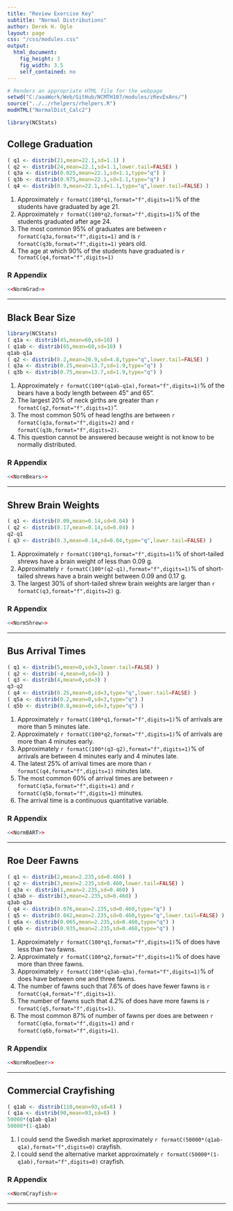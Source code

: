 ```yaml
---
title: "Review Exercise Key"
subtitle: "Normal Distributions"
author: Derek H. Ogle
layout: page
css: "/css/modules.css"
output:
  html_document:
    fig_height: 3
    fig_width: 3.5
    self_contained: no
---
```


```r
# Renders an appropriate HTML file for the webpage
setwd("C:/aaaWork/Web/GitHub/NCMTH107/modules/zRevExAns/")
source("../../rhelpers/rhelpers.R")
modHTML("NormalDist_Calc2")
```
```r
library(NCStats)
```

## College Graduation

```r
( q1 <- distrib(21,mean=22.1,sd=1.1) )
( q2 <- distrib(24,mean=22.1,sd=1.1,lower.tail=FALSE) )
( q3a <- distrib(0.025,mean=22.1,sd=1.1,type="q") )
( q3b <- distrib(0.975,mean=22.1,sd=1.1,type="q") )
( q4 <- distrib(0.9,mean=22.1,sd=1.1,type="q",lower.tail=FALSE) )
```

1. Approximately `r formatC(100*q1,format="f",digits=1)`% of the students have graduated by age 21.
1. Approximately `r formatC(100*q2,format="f",digits=1)`% of the students graduated after age 24.
1. The most common 95% of graduates are between `r formatC(q3a,format="f",digits=1)` and  is `r formatC(q3b,format="f",digits=1)` years old.
1. The age at which 90% of the students have graduated is `r formatC(q4,format="f",digits=1)`

### R Appendix
```r
<<NormGrad>>
```

----

## Black Bear Size

```r
library(NCStats)
( q1a <- distrib(45,mean=60,sd=10) )
( q1ab <- distrib(65,mean=60,sd=10) )
q1ab-q1a
( q2 <- distrib(0.2,mean=20.9,sd=4.8,type="q",lower.tail=FALSE) )
( q3a <- distrib(0.25,mean=13.7,sd=1.9,type="q") )
( q3b <- distrib(0.75,mean=13.7,sd=1.9,type="q") )
```

1. Approximately `r formatC(100*(q1ab-q1a),format="f",digits=1)`% of the bears have a body length between 45" and 65".
1. The largest 20% of neck girths are greater than `r formatC(q2,format="f",digits=1)`".
1. The most common 50% of head lengths are between `r formatC(q3a,format="f",digits=2)` and `r formatC(q3b,format="f",digits=2)`.
1. This question cannot be answered because weight is not know to be normally distributed.

### R Appendix
```r
<<NormBears>>
```

----

## Shrew Brain Weights

```r
( q1 <- distrib(0.09,mean=0.14,sd=0.04) )
( q2 <- distrib(0.17,mean=0.14,sd=0.04) )
q2-q1
( q3 <- distrib(0.3,mean=0.14,sd=0.04,type="q",lower.tail=FALSE) )
```

1. Approximately `r formatC(100*q1,format="f",digits=1)`% of short-tailed shrews have a brain weight of less than 0.09 g.
1. Approximately `r formatC(100*(q2-q1),format="f",digits=1)`% of short-tailed shrews have a brain weight between 0.09 and 0.17 g.
1. The largest 30% of short-tailed shrew brain weights are larger than `r formatC(q3,format="f",digits=2)` g.

### R Appendix
```r
<<NormShrew>>
```

----

## Bus Arrival Times

```r
( q1 <- distrib(5,mean=0,sd=3,lower.tail=FALSE) )
( q2 <- distrib(-4,mean=0,sd=3) )
( q3 <- distrib(4,mean=0,sd=3) )
q3-q2
( q4 <- distrib(0.25,mean=0,sd=3,type="q",lower.tail=FALSE) )
( q5a <- distrib(0.2,mean=0,sd=3,type="q") )
( q5b <- distrib(0.8,mean=0,sd=3,type="q") )
```

1. Approximately `r formatC(100*q1,format="f",digits=1)`% of arrivals are more than 5 minutes late.
1. Approximately `r formatC(100*q2,format="f",digits=1)`% of arrivals are more than 4 minutes early.
1. Approximately `r formatC(100*(q3-q2),format="f",digits=1)`% of arrivals are between 4 minutes early and 4 minutes late.
1. The latest 25% of arrival times are more than `r formatC(q4,format="f",digits=1)` minutes late.
1. The most common 60% of arrival times are between `r formatC(q5a,format="f",digits=1)` and `r formatC(q5b,format="f",digits=1)` minutes.
1. The arrival time is a continuous quantitative variable.


### R Appendix
```r
<<NormBART>>
```

----

## Roe Deer Fawns

```r
( q1 <- distrib(2,mean=2.235,sd=0.460) )
( q2 <- distrib(3,mean=2.235,sd=0.460,lower.tail=FALSE) )
( q3a <- distrib(1,mean=2.235,sd=0.460) )
( q3ab <- distrib(3,mean=2.235,sd=0.460) )
q3ab-q3a
( q4 <- distrib(0.076,mean=2.235,sd=0.460,type="q") )
( q5 <- distrib(0.042,mean=2.235,sd=0.460,type="q",lower.tail=FALSE) )
( q6a <- distrib(0.065,mean=2.235,sd=0.460,type="q") )
( q6b <- distrib(0.935,mean=2.235,sd=0.460,type="q") )
```

1. Approximately `r formatC(100*q1,format="f",digits=1)`% of does have less than two fawns.
1. Approximately `r formatC(100*q2,format="f",digits=1)`% of does have more than three fawns.
1. Approximately `r formatC(100*(q3ab-q3a),format="f",digits=1)`% of does have between one and three fawns.
1. The number of fawns such that 7.6% of does have fewer fawns is `r formatC(q4,format="f",digits=1)`.
1. The number of fawns such that 4.2% of does have more fawns is `r formatC(q5,format="f",digits=1)`.
1. The most common 87% of number of fawns per does are between `r formatC(q6a,format="f",digits=1)` and `r formatC(q6b,format="f",digits=1)`.

### R Appendix
```r
<<NormRoeDeer>>
```

----

## Commercial Crayfishing

```r
( q1ab <- distrib(110,mean=93,sd=8) )
( q1a <- distrib(90,mean=93,sd=8) )
50000*(q1ab-q1a)
50000*(1-q1ab)
```

1. I could send the Swedish market approximately `r formatC(50000*(q1ab-q1a),format="f",digits=0)` crayfish.
1. I could send the alternative market approximately `r formatC(50000*(1-q1ab),format="f",digits=0)` crayfish.


### R Appendix
```r
<<NormCrayfish>>
```

----
